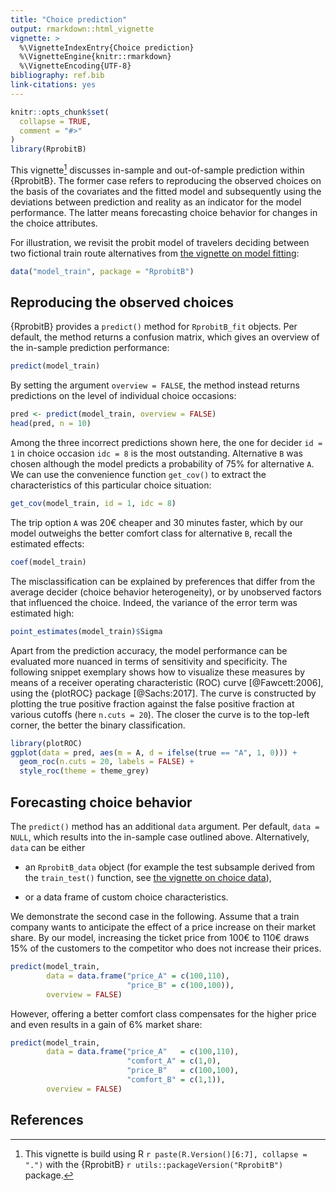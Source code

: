 ```yaml
---
title: "Choice prediction"
output: rmarkdown::html_vignette
vignette: >
  %\VignetteIndexEntry{Choice prediction}
  %\VignetteEngine{knitr::rmarkdown}
  %\VignetteEncoding{UTF-8}
bibliography: ref.bib
link-citations: yes  
---
```


```r
knitr::opts_chunk$set(
  collapse = TRUE,
  comment = "#>"
)
library(RprobitB)
```

This vignette^[This vignette is build using R `r paste(R.Version()[6:7], collapse = ".")` with the {RprobitB} `r utils::packageVersion("RprobitB")` package.] discusses in-sample and out-of-sample prediction within {RprobitB}. The former case refers to reproducing the observed choices on the basis of the covariates and the fitted model and subsequently using the deviations between prediction and reality as an indicator for the model performance. The latter means forecasting choice behavior for changes in the choice attributes.

For illustration, we revisit the probit model of travelers deciding between two fictional train route alternatives from [the vignette on model fitting](https://loelschlaeger.de/RprobitB/articles/v03_model_fitting.html):

```r
data("model_train", package = "RprobitB")
```


## Reproducing the observed choices

{RprobitB} provides a `predict()` method for `RprobitB_fit` objects. Per default, the method returns a confusion matrix, which gives an overview of the in-sample prediction performance:

```r
predict(model_train)
```

By setting the argument `overview = FALSE`, the method instead returns predictions on the level of individual choice occasions:

```r
pred <- predict(model_train, overview = FALSE) 
head(pred, n = 10)
```

Among the three incorrect predictions shown here, the one for decider `id = 1` in choice occasion `idc = 8` is the most outstanding. Alternative `B` was chosen although the model predicts a probability of 75\% for alternative `A`. We can use the convenience function `get_cov()` to extract the characteristics of this particular choice situation:

```r
get_cov(model_train, id = 1, idc = 8)
```

The trip option `A` was 20€ cheaper and 30 minutes faster, which by our model outweighs the better comfort class for alternative `B`, recall the estimated effects:

```r
coef(model_train)
```

The misclassification can be explained by preferences that differ from the average decider (choice behavior heterogeneity), or by unobserved factors that influenced the choice. Indeed, the variance of the error term was estimated high:

```r
point_estimates(model_train)$Sigma
```

Apart from the prediction accuracy, the model performance can be evaluated more nuanced in terms of sensitivity and specificity. The following snippet exemplary shows how to visualize these measures by means of a receiver operating characteristic (ROC) curve [@Fawcett:2006], using the {plotROC} package [@Sachs:2017]. The curve is constructed by plotting the true positive fraction against the false positive fraction at various cutoffs (here `n.cuts = 20`). The closer the curve is to the top-left corner, the better the binary classification.

```r
library(plotROC)
ggplot(data = pred, aes(m = A, d = ifelse(true == "A", 1, 0))) + 
  geom_roc(n.cuts = 20, labels = FALSE) + 
  style_roc(theme = theme_grey)
```


## Forecasting choice behavior

The `predict()` method has an additional `data` argument. Per default, `data = NULL`, which results into the in-sample case outlined above. Alternatively, `data` can be either

- an `RprobitB_data` object (for example the test subsample derived from the `train_test()` function, see [the vignette on choice data](https://loelschlaeger.de/RprobitB/articles/v02_choice_data.html)),

- or a data frame of custom choice characteristics. 

We demonstrate the second case in the following. Assume that a train company wants to anticipate the effect of a price increase on their market share. By our model, increasing the ticket price from 100€ to 110€ draws 15\% of the customers to the competitor who does not increase their prices.

```r
predict(model_train, 
        data = data.frame("price_A" = c(100,110), 
                          "price_B" = c(100,100)),
        overview = FALSE)
```

However, offering a better comfort class compensates for the higher price and even results in a gain of 6\% market share:

```r
predict(model_train, 
        data = data.frame("price_A"   = c(100,110), 
                          "comfort_A" = c(1,0),
                          "price_B"   = c(100,100),
                          "comfort_B" = c(1,1)),
        overview = FALSE)
```

## References
